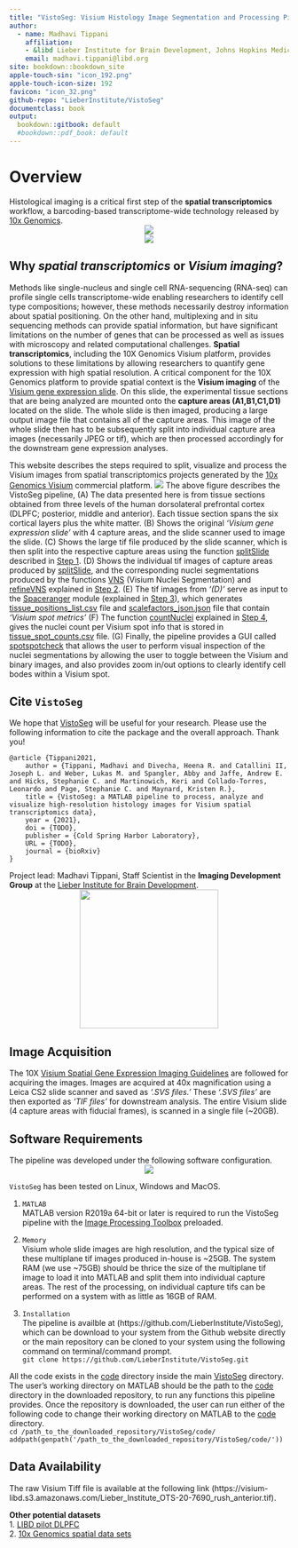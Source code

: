 ```yaml
---
title: "VistoSeg: Visium Histology Image Segmentation and Processing Pipeline"
author:
  - name: Madhavi Tippani
    affiliation:
    - &libd Lieber Institute for Brain Development, Johns Hopkins Medical Campus
    email: madhavi.tippani@libd.org
site: bookdown::bookdown_site
apple-touch-sin: "icon_192.png"
apple-touch-icon-size: 192
favicon: "icon_32.png"
github-repo: "LieberInstitute/VistoSeg"
documentclass: book
output:
  bookdown::gitbook: default
  #bookdown::pdf_book: default
---
```


# Overview {-}

Histological imaging is a critical first step of the **spatial transcriptomics** workflow, a barcoding-based transcriptome-wide technology released by [10x Genomics](https://www.10xgenomics.com).
<center>
![](images/visium_imaging.png) 
</center>
<center>
![](images/visium_spot.png)
</center>

## Why *spatial transcriptomics* or *Visium imaging*? {-}

Methods like single-nucleus and single cell RNA-sequencing (RNA-seq) can profile single cells transcriptome-wide enabling researchers to identify cell type compositions; however, these methods necessarily destroy information about spatial positioning. On the other hand, multiplexing and in situ sequencing methods can provide spatial information, but have significant limitations on the number of genes that can be processed as well as issues with microscopy and related computational challenges. **Spatial transcriptomics**, including the 10X Genomics Visium platform, provides solutions to these limitations by allowing researchers to quantify gene expression with high spatial resolution.  A critical component for the 10X Genomics platform to provide spatial context is the **Visium imaging** of the [Visium gene expression slide](https://www.10xgenomics.com/products/spatial-gene-expression). On this slide, the experimental tissue sections that are being analyzed are mounted onto the **capture areas (A1,B1,C1,D1)** located on the slide. The whole slide is then imaged, producing a large output image file that contains all of the capture areas. This image of the whole slide then has to be subsequently split into individual capture area images (necessarily JPEG or tif), which are then processed accordingly for the downstream gene expression analyses.

This website describes the steps required to split, visualize and process the Visium images from spatial transcriptomics projects generated by the [10x Genomics Visium](https://www.10xgenomics.com/spatial-transcriptomics) commercial platform.
\centering
![](images/VistoSeg.png)
The above figure describes the VistoSeg pipeline, (A) The data presented here is from tissue sections obtained from three levels of the human dorsolateral prefrontal cortex (DLPFC; posterior, middle and anterior). Each tissue section spans the six cortical layers plus the white matter. (B) Shows the original *'Visium gene expression slide'* with 4 capture areas, and the slide scanner used to image the slide. (C) Shows the large tif file produced by the slide scanner, which is then split into the respective capture areas using the function [splitSlide](https://github.com/LieberInstitute/VistoSeg/blob/main/code/split.m) described in [Step 1](http://research.libd.org/VistoSeg/step-1-split-visium-histology-whole-slide-image-into-individual-capture-area-images.html). (D) Shows the individual tif images of capture areas produced by [splitSlide](https://github.com/LieberInstitute/VistoSeg/blob/main/code/split.m), and the corresponding nuclei segmentations produced by the functions [VNS](https://github.com/LieberInstitute/VistoSeg/blob/main/code/VNS.m) (Visium Nuclei Segmentation) and [refineVNS](https://github.com/LieberInstitute/VistoSeg/blob/main/code/refineVNS.m) explained in [Step 2](http://research.libd.org/VistoSeg/step-2-nuclei-segmentation-of-individual-capture-areas-images.html). (E) The tif images from *'(D)'* serve as input to the [Spaceranger](https://support.10xgenomics.com/spatial-gene-expression/software/pipelines/latest/using/count) module (explained in [Step 3](https://research.libd.org/VistoSeg/step-3-space-ranger.html)), which generates [tissue_positions_list.csv](https://github.com/LieberInstitute/VistoSeg/blob/main/pipeline_outputs/spaceranger/tissue_positions_list.csv) file and [scalefactors_json.json](https://github.com/LieberInstitute/VistoSeg/blob/main/pipeline_outputs/spaceranger/scalefactors_json.json) file that contain *'Visium spot metrics'* (F) The function [countNuclei](https://github.com/LieberInstitute/VistoSeg/blob/main/code/countNuclei.m) explained in [Step 4](http://research.libd.org/VistoSeg/step-4-gui-for-nuclei-count-in-a-visium-spot.html), gives the nuclei count per Visium spot info that is stored in [tissue_spot_counts.csv](https://github.com/LieberInstitute/VistoSeg/blob/main/pipeline_outputs/spotspotcheck/tissue_spot_counts.csv) file. (G) Finally, the pipeline provides a GUI called [spotspotcheck](http://research.libd.org/VistoSeg/step-4-gui-for-nuclei-count-in-a-visium-spot.html#spotspotcheck) that allows the user to perform visual inspection of the nuclei segmentations by allowing the user to toggle between the Visium and binary images, and also provides zoom in/out options to clearly identify cell bodes within a Visium spot.

## Cite `VistoSeg` {-}

We hope that [VistoSeg](http://research.libd.org/VistoSeg/) will be useful for your research. Please use the following information to cite the package and the overall approach. Thank you!
```
@article {Tippani2021,
	author = {Tippani, Madhavi and Divecha, Heena R. and Catallini II, Joseph L. and Weber, Lukas M. and Spangler, Abby and Jaffe, Andrew E. and Hicks, Stephanie C. and Martinowich, Keri and Collado-Torres, Leonardo and Page, Stephanie C. and Maynard, Kristen R.},
	title = {VistoSeg: a MATLAB pipeline to process, analyze and visualize high-resolution histology images for Visium spatial transcriptomics data},
	year = {2021},
	doi = {TODO},
	publisher = {Cold Spring Harbor Laboratory},
	URL = {TODO},
	journal = {bioRxiv}
}
```
Project lead: Madhavi Tippani, Staff Scientist in the **Imaging Development Group** at the [Lieber Institute for Brain Development](https://www.libd.org/).
<center>
<img src="http://lcolladotor.github.io/img/LIBD_logo.jpg" width="250px">
</center>

## Image Acquisition {-}

The 10X [Visium Spatial Gene Expression Imaging Guidelines](https://support.10xgenomics.com/spatial-gene-expression/imaging/doc/technical-note-visium-spatial-gene-expression-imaging-guidelines) are followed for acquiring the images. Images are acquired at 40x magnification using a Leica CS2 slide scanner and saved as *'.SVS files.'* These *'.SVS files'* are then exported as *'TIF files'* for downstream analysis. The entire Visium slide (4 capture areas with fiducial frames), is scanned in a single file (~20GB).

## Software Requirements {-}

The pipeline was developed under the following software configuration.
<center>
![](images/Software_Configuration.png)
</center>

`VistoSeg` has been tested on Linux, Windows and MacOS.

1. `MATLAB`  
MATLAB version R2019a 64-bit or later is required to run the VistoSeg pipeline with the [Image Processing Toolbox](https://www.mathworks.com/products/image.html) preloaded.
 
2. `Memory`  
Visium whole slide images are high resolution, and the typical size of these multiplane tif images produced in-house is ~25GB. The system RAM (we use ~75GB) should be thrice the size of the multiplane tif image to load it into MATLAB and split them into individual capture areas. The rest of the processing, on individual capture tifs can be performed on a system with as little as 16GB of RAM.

3. `Installation`  
The pipeline is availble at (https://github.com/LieberInstitute/VistoSeg), which can be download to your system from the Github website directly or the main repository can be cloned to your system using the following command on terminal/command prompt.  
              `git clone https://github.com/LieberInstitute/VistoSeg.git`
    
All the code exists in the [code](https://github.com/LieberInstitute/VistoSeg/tree/main/code) directory inside the main [VistoSeg](https://github.com/LieberInstitute/VistoSeg) directory. 
The user's working directory on MATLAB should be the path to the [code](https://github.com/LieberInstitute/VistoSeg/tree/main/code) directory in the downloaded repository, to run any functions this pipeline provides. Once the repository is downloaded, the user can run either of the following code to change their working directory on MATLAB to the [code](https://github.com/LieberInstitute/VistoSeg/tree/main/code) directory.  
              `cd /path_to_the_downloaded_repository/VistoSeg/code/` 
              `addpath(genpath('/path_to_the_downloaded_repository/VistoSeg/code/'))`

## Data Availability {-}

The raw Visium Tiff file is available at the following link (https://visium-libd.s3.amazonaws.com/Lieber_Institute_OTS-20-7690_rush_anterior.tif).

**Other potential datasets**  
1. [LIBD pilot DLPFC](https://github.com/LieberInstitute/spatialLIBD#raw-data)   
2. [10x Genomics spatial data sets](https://support.10xgenomics.com/spatial-gene-expression/datasets) 
